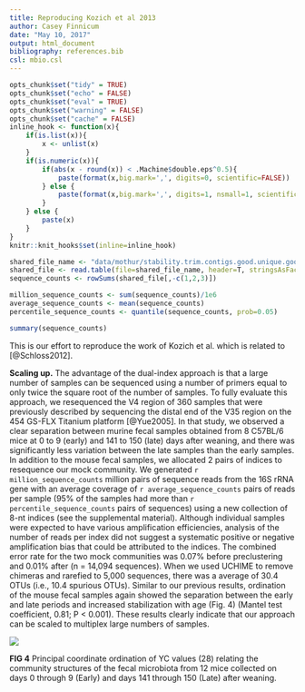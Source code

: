 ```yaml
---
title: Reproducing Kozich et al 2013
author: Casey Finnicum
date: "May 10, 2017"
output: html_document
bibliography: references.bib
csl: mbio.csl
---
```


```r
opts_chunk$set("tidy" = TRUE)
opts_chunk$set("echo" = FALSE)
opts_chunk$set("eval" = TRUE)
opts_chunk$set("warning" = FALSE)
opts_chunk$set("cache" = FALSE)
inline_hook <- function(x){
    if(is.list(x)){
        x <- unlist(x)
    }
    if(is.numeric(x)){
        if(abs(x - round(x)) < .Machine$double.eps^0.5){
            paste(format(x,big.mark=',', digits=0, scientific=FALSE))
        } else {
            paste(format(x,big.mark=',', digits=1, nsmall=1, scientific=FALSE))
        }
    } else {
        paste(x)
    }
}
knitr::knit_hooks$set(inline=inline_hook)
```


```r
shared_file_name <- "data/mothur/stability.trim.contigs.good.unique.good.filter.unique.precluster.pick.pick.pick.opti_mcc.shared"
shared_file <- read.table(file=shared_file_name, header=T, stringsAsFactors=F)
sequence_counts <- rowSums(shared_file[,-c(1,2,3)])

million_sequence_counts <- sum(sequence_counts)/1e6
average_sequence_counts <- mean(sequence_counts)
percentile_sequence_counts <- quantile(sequence_counts, prob=0.05)

```


```r
summary(sequence_counts)

```

This is our effort to reproduce the work of Kozich et al. which is related to [@Schloss2012].

**Scaling up.** The advantage of the dual-index approach is that a large
number of samples can be sequenced using a number of primers equal to only
twice the square root of the number of samples. To fully evaluate this
approach, we resequenced the V4 region of 360 samples that were previously
described by sequencing the distal end of the V35 region on the 454 GS-FLX
Titanium platform [@Yue2005]. In that study, we observed a clear separation
between murine fecal samples obtained from 8 C57BL/6 mice at 0 to 9 (early)
and 141 to 150 (late) days after weaning, and there was significantly less
variation between the late samples than the early samples. In addition to
the mouse fecal samples, we allocated 2 pairs of indices to resequence our
mock community. We generated `r million_sequence_counts` million pairs of sequence reads from the
16S rRNA gene with an average coverage of `r average_sequence_counts` pairs of reads per sample
(95% of the samples had more than `r percentile_sequence_counts` pairs of sequences) using a new
collection of 8-nt indices (see the supplemental material). Although
individual samples were expected to have various amplification efficiencies,
analysis of the number of reads per index did not suggest a systematic
positive or negative amplification bias that could be attributed to the
indices. The combined error rate for the two mock communities was 0.07%
before preclustering and 0.01% after (n = 14,094 sequences). When we used
UCHIME to remove chimeras and rarefied to 5,000 sequences, there was a
average of 30.4 OTUs (i.e., 10.4 spurious OTUs). Similar to our previous
results, ordination of the mouse fecal samples again showed the separation
between the early and late periods and increased stabilization with age
(Fig. 4) (Mantel test coefficient, 0.81; P < 0.001). These results clearly
indicate that our approach can be scaled to multiplex large numbers of
samples.


![](../results/figures/nmds_figure.png)

**FIG 4** Principal coordinate ordination of YC values (28) relating the
community structures of the fecal microbiota from 12 mice collected on days
0 through 9 (Early) and days 141 through 150 (Late) after weaning.
